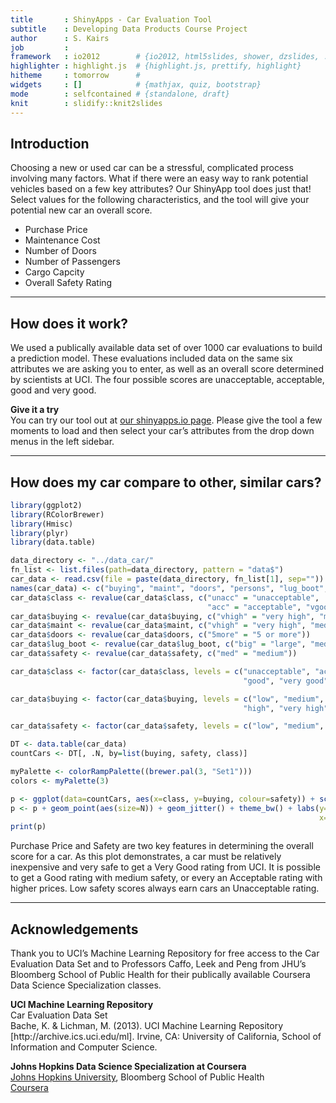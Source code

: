 ```yaml
---
title       : ShinyApps - Car Evaluation Tool
subtitle    : Developing Data Products Course Project
author      : S. Kairs
job         : 
framework   : io2012        # {io2012, html5slides, shower, dzslides, ...}
highlighter : highlight.js  # {highlight.js, prettify, highlight}
hitheme     : tomorrow      # 
widgets     : []            # {mathjax, quiz, bootstrap}
mode        : selfcontained # {standalone, draft}
knit        : slidify::knit2slides
---
```


## Introduction

Choosing a new or used car can be a stressful, complicated process involving many factors.  What if there were an easy way to rank potential vehicles based on a few key attributes?  Our ShinyApp tool does just that!  Select values for the following characteristics, and the tool will give your potential new car an overall score.

* Purchase Price   
* Maintenance Cost   
* Number of Doors  
* Number of Passengers   
* Cargo Capcity  
* Overall Safety Rating  

--- 

## How does it work?  

We used a publically available data set of over 1000 car evaluations to build a prediction model.  These evaluations included data on the same six attributes we are asking you to enter, as well as an overall score determined by scientists at UCI.  The four possible scores are unacceptable, acceptable, good and very good.  

<b>Give it a try</b>    
You can try our tool out at <a href="https://skairs.shinyapps.io/9_DataProducts/">our shinyapps.io page</a>.  Please give the tool a few moments to load and then select your car's attributes from the drop down menus in the left sidebar.  

--- 

## How does my car compare to other, similar cars?  

```r
library(ggplot2)
library(RColorBrewer)
library(Hmisc)
library(plyr)
library(data.table)

data_directory <- "../data_car/"
fn_list <- list.files(path=data_directory, pattern = "data$")
car_data <- read.csv(file = paste(data_directory, fn_list[1], sep=""))
names(car_data) <- c("buying", "maint", "doors", "persons", "lug_boot", "safety", "class")
car_data$class <- revalue(car_data$class, c("unacc" = "unacceptable",
                                            "acc" = "acceptable", "vgood" = "very good"))
car_data$buying <- revalue(car_data$buying, c("vhigh" = "very high", "med" = "medium"))
car_data$maint <- revalue(car_data$maint, c("vhigh" = "very high", "med" = "medium"))
car_data$doors <- revalue(car_data$doors, c("5more" = "5 or more"))
car_data$lug_boot <- revalue(car_data$lug_boot, c("big" = "large", "med" = "medium"))
car_data$safety <- revalue(car_data$safety, c("med" = "medium"))

car_data$class <- factor(car_data$class, levels = c("unacceptable", "acceptable", 
                                                    "good", "very good"))

car_data$buying <- factor(car_data$buying, levels = c("low", "medium", 
                                                    "high", "very high"))

car_data$safety <- factor(car_data$safety, levels = c("low", "medium", "high"))

DT <- data.table(car_data)
countCars <- DT[, .N, by=list(buying, safety, class)]

myPalette <- colorRampPalette((brewer.pal(3, "Set1")))
colors <- myPalette(3)

p <- ggplot(data=countCars, aes(x=class, y=buying, colour=safety)) + scale_color_manual(values = colors)
p <- p + geom_point(aes(size=N)) + geom_jitter() + theme_bw() + labs(y="Purchase Price", 
                                                                     x="Overall Score")
print(p) 
```  

Purchase Price and Safety are two key features in determining the overall score for a car.  As this plot demonstrates, a car must be relatively inexpensive and very safe to get a Very Good rating from UCI.  It is possible to get a Good rating with medium safety, or every an Acceptable rating with higher prices.  Low safety scores always earn cars an Unacceptable rating.





--- 

## Acknowledgements

Thank you to UCI's Machine Learning Repository for free access to the Car Evaluation Data Set and to Professors Caffo, Leek and Peng from JHU's Bloomberg School of Public Health for their publically available Coursera Data Science Specialization classes.  

<b>UCI Machine Learning Repository</b>  
Car Evaluation Data Set  
Bache, K. & Lichman, M. (2013). UCI Machine Learning Repository [http://archive.ics.uci.edu/ml]. Irvine, CA: University of California, School of Information and Computer Science.  

<b>Johns Hopkins Data Science Specialization at Coursera</b>  
<a href="http://www.jhu.edu">Johns Hopkins University</a>, Bloomberg School of Public Health  
<a href="http://coursera.org">Coursera</a>  
